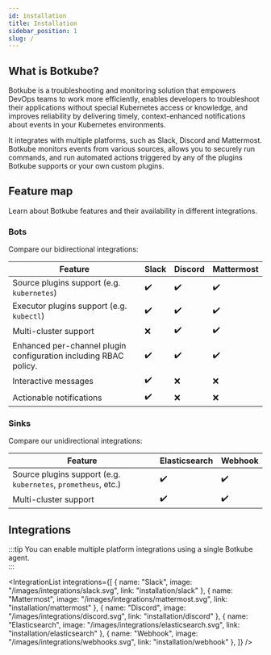 ```yaml
---
id: installation
title: Installation
sidebar_position: 1
slug: /
---
```



## What is Botkube?

Botkube is a troubleshooting and monitoring solution that empowers DevOps teams to work more efficiently, enables developers to troubleshoot their applications without special Kubernetes access or knowledge, and improves reliability by delivering timely, context-enhanced notifications about events in your Kubernetes environments.

It integrates with multiple platforms, such as Slack, Discord and Mattermost. Botkube monitors events from various sources, allows you to securely run commands, and run automated actions triggered by any of the plugins Botkube supports or your own custom plugins.

## Feature map

Learn about Botkube features and their availability in different integrations.

### Bots

Compare our bidirectional integrations:

| Feature                                                          | Slack              | Discord            | Mattermost         |
| ---------------------------------------------------------------- | ------------------ | ------------------ | ------------------ |
| Source plugins support (e.g. `kubernetes`)                       | :heavy_check_mark: | :heavy_check_mark: | :heavy_check_mark: |
| Executor plugins support (e.g. `kubectl`)                        | :heavy_check_mark: | :heavy_check_mark: | :heavy_check_mark: |
| Multi-cluster support                                            | :x:                | :heavy_check_mark: | :heavy_check_mark: |
| Enhanced per-channel plugin configuration including RBAC policy. | :heavy_check_mark: | :heavy_check_mark: | :heavy_check_mark: |
| Interactive messages                                             | :heavy_check_mark: | :x:                | :x:                |
| Actionable notifications                                         | :heavy_check_mark: | :x:                | :x:                |

### Sinks

Compare our unidirectional integrations:

| Feature                                                        | Elasticsearch      | Webhook            |
| -------------------------------------------------------------- | ------------------ | ------------------ |
| Source plugins support (e.g. `kubernetes`, `prometheus`, etc.) | :heavy_check_mark: | :heavy_check_mark: |
| Multi-cluster support                                          | :heavy_check_mark: | :heavy_check_mark: |

## Integrations

:::tip
You can enable multiple platform integrations using a single Botkube agent. <br/>
:::

<IntegrationList
  integrations={[
    { name: "Slack", image: "/images/integrations/slack.svg", link: "installation/slack" },
    { name: "Mattermost", image: "/images/integrations/mattermost.svg", link: "installation/mattermost" },
    { name: "Discord", image: "/images/integrations/discord.svg", link: "installation/discord" },
    { name: "Elasticsearch", image: "/images/integrations/elasticsearch.svg", link: "installation/elasticsearch" },
    { name: "Webhook", image: "/images/integrations/webhooks.svg", link: "installation/webhook" },
  ]}
/>
